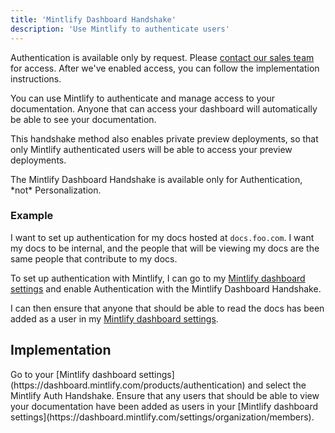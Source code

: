 ```yaml
---
title: 'Mintlify Dashboard Handshake'
description: 'Use Mintlify to authenticate users'
---
```


<Note>
Authentication is available only by request. Please <a href="mailto:sales@mintlify.com">contact our sales team</a> for access. After we've enabled access, you can follow the implementation instructions.
</Note>


You can use Mintlify to authenticate and manage access to your documentation. Anyone that can access
your dashboard will automatically be able to see your documentation.

This handshake method also enables private preview deployments, so that only Mintlify authenticated users will be able to access your preview deployments. 

<Info>
  The Mintlify Dashboard Handshake is available only for Authentication, *not* Personalization.
</Info>

### Example

I want to set up authentication for my docs hosted at `docs.foo.com`. I want my docs
to be internal, and the people that will be viewing my docs are the same people that
contribute to my docs.

To set up authentication with Mintlify, I can go to my [Mintlify dashboard settings](https://dashboard.mintlify.com/products/authentication)
and enable Authentication with the Mintlify Dashboard Handshake.

I can then ensure that anyone that should be able to read the docs has been added as a user in
my [Mintlify dashboard settings](https://dashboard.mintlify.com/settings/organization/members).

## Implementation

<Steps>
  <Step title="Configure your Authentication settings">
    Go to your [Mintlify dashboard settings](https://dashboard.mintlify.com/products/authentication) and select the Mintlify Auth Handshake.
  </Step>
  <Step title="Add users">
    Ensure that any users that should be able to view your documentation have been added as users in your
    [Mintlify dashboard settings](https://dashboard.mintlify.com/settings/organization/members).
  </Step>
</Steps>


